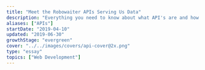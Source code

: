 ```yaml
---
title: "Meet the Robowaiter APIs Serving Us Data"
description: "Everything you need to know about what API's are and how they work"
aliases: ["APIs"]
startDate: "2019-04-10"
updated: "2019-06-30"
growthStage: "evergreen"
cover: "../../images/covers/api-cover@2x.png"
type: "essay"
topics: ["Web Development"]
---
```


<RemoteImage
  src="https://res.cloudinary.com/dxj9qr5gj/image/upload/c_scale,f_auto,q_auto:good,w_1200/v1632316063/maggieappleton.com/essays/api/API_0_aso5nn.png"
  alt="Wtf is an API?"
/>

<RemoteImage
  src="https://res.cloudinary.com/dxj9qr5gj/image/upload/c_scale,f_auto,q_auto:good,w_1200/v1632316064/maggieappleton.com/essays/api/API_1_ga5ihc.png"
  alt="An API is an applicaiton programming interface – a system that allows one programme to chat to another"
/>

<RemoteImage
  src="https://res.cloudinary.com/dxj9qr5gj/image/upload/c_scale,f_auto,q_auto:good,w_1200/v1632316062/maggieappleton.com/essays/api/API_2_leiumd.png"
  alt="Just like humans interact with a programme through a user interface, a programme interface interacts with other programmes"
/>

<RemoteImage
  src="https://res.cloudinary.com/dxj9qr5gj/image/upload/c_scale,f_auto,q_auto:good,w_1200/v1632316064/maggieappleton.com/essays/api/API_3_arxipz.png"
  alt="APIs that connect two programmes across the internet are called web APIs. They're just like tiny robowaiters bringing you data from acorss the web"
/>

<RemoteImage
  src="https://res.cloudinary.com/dxj9qr5gj/image/upload/c_scale,f_auto,q_auto:good,w_1200/v1632316062/maggieappleton.com/essays/api/API_4_xya7av.png"
  alt="Each API waiter has a menu of options that tells you want kind of data you can order. You tell the waiter what data you want and they dash off to fetch it for you"
/>

<RemoteImage
  src="https://res.cloudinary.com/dxj9qr5gj/image/upload/c_scale,f_auto,q_auto:good,w_1200/v1632316062/maggieappleton.com/essays/api/API_6_fsjh6d.png"
  alt="If you want to add YouTube videos to your website, you'd need to read the YouTube API docs, then add a line of code to your website that nicely asked the YouTube waiter to deliver you the video data"
/>

